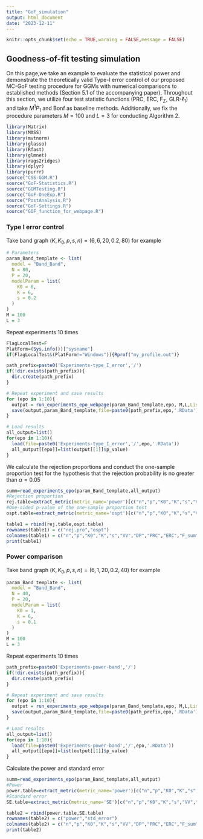 ```yaml
---
title: "GoF_simulation"
output: html_document
date: "2023-12-11"
---
```


```r
knitr::opts_chunk$set(echo = TRUE,warning = FALSE,message = FALSE)
```

## Goodness-of-fit testing simulation

On this page,we take an example to evaluate the statistical power and demonstrate the theoretically valid Type-I error control of our proposed MC-GoF testing procedure for GGMs with numerical comparisons to established methods (Section 5.1 of the accompanying paper). Throughout this section, we utilize four test statistic functions (PRC, ERC, F$_{\Sigma}$, GLR-$\ell_1$) and take $M^{1}P_{1}$ and Bonf as baseline methods. Additionally, we fix the procedure parameters $M=100$ and $L=3$ for conducting Algorithm 2.

```r
library(Matrix)
library(MASS)
library(mvtnorm)
library(glasso)
library(Rfast)
library(glmnet)
library(rags2ridges)
library(dplyr)
library(purrr)
source("CSS-GGM.R")
source("GoF-Statistics.R")
source("GGMTesting.R")
source("GoF-OneExp.R")
source("PostAnalysis.R")
source("GoF-Settings.R")
source("GOF_function_for_webpage.R")
```

### Type I error control

Take band graph $(K,K_0,p,s,n)=(6,6,20, 0.2, 80)$ for example

```r
# Parameters
param_Band_template <- list(
  model = "Band_Band",
  N = 80,
  P = 20,
  modelParam = list(
    K0 = 6,
    K = 6,
    s = 0.2
  )
)
M = 100
L = 3

```

Repeat experiments 10 times

```r
FlagLocalTest=F
PlatForm=(Sys.info())["sysname"]
if(FlagLocalTest&(PlatForm!="Windows")){Rprof("my_profile.out")}

path_prefix=paste0('Experiments-type_I_error','/')
if(!dir.exists(path_prefix)){
  dir.create(path_prefix)
}

# Repeat experiment and save results
for (epo in 1:10){
  output = run_experiments_epo_webpage(param_Band_template,epo, M,L,List_CSS_stat =NULL ,dir_prefix=path_prefix)
  save(output,param_Band_template,file=paste0(path_prefix,epo,'.RData'))
}

# Load results
all_output=list()
for(epo in 1:10){
  load(file=paste0('Experiments-type_I_error','/',epo,'.RData'))
  all_output[[epo]]=list(output[[1]]$p_value)
}
```

We calculate the rejection proportions and conduct the one-sample proportion test for the hypothesis that the rejection probability is no greater than $\alpha = 0.05$

```r
summ=read_experiments_epo(param_Band_template,all_output)
#Rejection proportion
rej.table=extract_metric(metric_name='power')[c("n","p","K0","K","s","VV","DP","PRC_SS", "ERC_Z_SS", "F_sum", "glr_glasso")]
#One-sided p-value of the one-sample proportion test
ospt.table=extract_metric(metric_name='ospt')[c("n","p","K0","K","s","VV","DP","PRC_SS", "ERC_Z_SS", "F_sum", "glr_glasso")]

table1 = rbind(rej.table,ospt.table)
rownames(table1) = c("rej.pro","ospt")
colnames(table1) = c("n","p","K0","K","s","VV","DP","PRC","ERC","F_sum","GLR_l1")
print(table1)
```

### Power comparison

Take band graph $(K,K_0,p,s,n)=(6,1,20, 0.2, 40)$ for example

```r
param_Band_template <- list(
  model = "Band_Band",
  N = 40,
  P = 20,
  modelParam = list(
    K0 = 1,
    K = 6,
    s = 0.1
  )
)
M = 100
L = 3
```

Repeat experiments 10 times

```r
path_prefix=paste0('Experiments-power-band','/')
if(!dir.exists(path_prefix)){
  dir.create(path_prefix)
}

# Repeat experiment and save results
for (epo in 1:10){
  output = run_experiments_epo_webpage(param_Band_template,epo, M,L,List_CSS_stat =NULL ,dir_prefix=path_prefix)
  save(output,param_Band_template,file=paste0(path_prefix,epo,'.RData'))
}

# Load results
all_output=list()
for(epo in 1:10){
  load(file=paste0('Experiments-power-band','/',epo,'.RData'))
  all_output[[epo]]=list(output[[1]]$p_value)
}
```

Calculate the power and standard error

```r
summ=read_experiments_epo(param_Band_template,all_output)
#Power
power.table=extract_metric(metric_name='power')[c("n","p","K0","K","s","VV","DP","PRC_SS", "ERC_Z_SS", "F_sum", "glr_glasso")]
#Standard error
SE.table=extract_metric(metric_name='SE')[c("n","p","K0","K","s","VV","DP","PRC_SS", "ERC_Z_SS", "F_sum", "glr_glasso")]

table2 = rbind(power.table,SE.table)
rownames(table2) = c("power","std_error")
colnames(table2) = c("n","p","K0","K","s","VV","DP","PRC","ERC","F_sum","GLR_lasso")
print(table2)
```